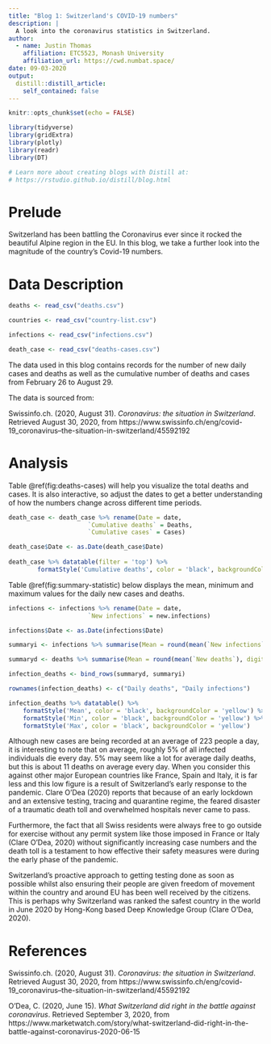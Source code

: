 ```yaml
---
title: "Blog 1: Switzerland's COVID-19 numbers"
description: |
  A look into the coronavirus statistics in Switzerland.
author:
  - name: Justin Thomas 
    affiliation: ETC5523, Monash University
    affiliation_url: https://cwd.numbat.space/
date: 09-03-2020
output:
  distill::distill_article:
    self_contained: false
---
```


```r
knitr::opts_chunk$set(echo = FALSE)

library(tidyverse)
library(gridExtra)
library(plotly)
library(readr)
library(DT)

# Learn more about creating blogs with Distill at:
# https://rstudio.github.io/distill/blog.html

```

# Prelude

Switzerland has been battling the Coronavirus ever since it rocked the beautiful Alpine region in the EU. In this blog, we take a further look into the magnitude of the country's Covid-19 numbers.

# Data Description

```r
deaths <- read_csv("deaths.csv")
```

```r
countries <- read_csv("country-list.csv")
```

```r
infections <- read_csv("infections.csv")
```

```r
death_case <- read_csv("deaths-cases.csv")
```

The data used in this blog contains records for the number of new daily cases and deaths as well as the cumulative number of deaths and cases from February 26 to August 29. 

The data is sourced from:

Swissinfo.ch. (2020, August 31). *Coronavirus: the situation in Switzerland*. Retrieved August 30, 2020, from https://www.swissinfo.ch/eng/covid-19_coronavirus--the-situation-in-switzerland/45592192


# Analysis

Table \@ref(fig:deaths-cases) will help you visualize the total deaths and cases. It is also interactive, so adjust the dates to get a better understanding of how the numbers change across different time periods.

```r
death_case <- death_case %>% rename(Date = date, 
                      `Cumulative deaths` = Deaths,
                      `Cumulative cases` = Cases)

death_case$Date <- as.Date(death_case$Date)
      
death_case %>% datatable(filter = 'top') %>% 
        formatStyle('Cumulative deaths', color = 'black', backgroundColor = 'yellow') %>%          formatStyle('Cumulative cases', color = 'black', backgroundColor = 'yellow') %>%           formatStyle('Date', color = 'white', backgroundColor = 'green')
```


Table \@ref(fig:summary-statistic) below displays the mean, minimum and maximum values for the daily new cases and deaths.

```r
infections <- infections %>% rename(Date = date,
                      `New infections` = new.infections)

infections$Date <- as.Date(infections$Date)

summaryi <- infections %>% summarise(Mean = round(mean(`New infections`), digits = 0), Min = min(`New infections`), Max = max(`New infections`))

summaryd <- deaths %>% summarise(Mean = round(mean(`New deaths`), digits = 0), Min = min(`New deaths`), Max = max(`New deaths`))

infection_deaths <- bind_rows(summaryd, summaryi)

rownames(infection_deaths) <- c("Daily deaths", "Daily infections")

infection_deaths %>% datatable() %>% 
    formatStyle('Mean', color = 'black', backgroundColor = 'yellow') %>% 
    formatStyle('Min', color = 'black', backgroundColor = 'yellow') %>% 
    formatStyle('Max', color = 'black', backgroundColor = 'yellow') 
```


Although new cases are being recorded at an average of 223 people a day, it is interesting to note that on average, roughly 5% of all infected individuals die every day. 5% may seem like a lot for average daily deaths, but this is about 11 deaths on average every day. When you consider this against other major European countries like France, Spain and Italy, it is far less and this low figure is a result of Switzerland's early response to the pandemic. Clare O'Dea (2020) reports that because of an early lockdown and an extensive testing, tracing and quarantine regime, the feared disaster of a traumatic death toll and overwhelmed hospitals never came to pass. 

Furthermore, the fact that all Swiss residents were always free to go outside for exercise without any permit system like those imposed in France or Italy (Clare O'Dea, 2020) without significantly increasing case numbers and the death toll is a testament to how effective their safety measures were during the early phase of the pandemic.  

Switzerland's proactive approach to getting testing done as soon as possible whilst also ensuring their people are given freedom of movement within the country and around EU has been well received by the citizens. This is perhaps why Switzerland was ranked the safest country in the world in June 2020 by Hong-Kong based Deep Knowledge Group (Clare O'Dea, 2020).

# References

Swissinfo.ch. (2020, August 31). *Coronavirus: the situation in Switzerland*. Retrieved August 30, 2020, from https://www.swissinfo.ch/eng/covid-19_coronavirus--the-situation-in-switzerland/45592192

O'Dea, C. (2020, June 15). *What Switzerland did right in the battle against coronavirus*. Retrieved September 3, 2020, from https://www.marketwatch.com/story/what-switzerland-did-right-in-the-battle-against-coronavirus-2020-06-15
